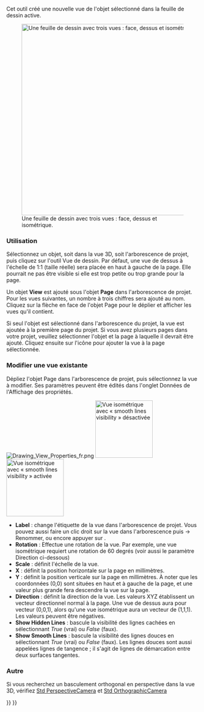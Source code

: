 <languages/>
{{Docnav/fr
|[[Drawing_Landscape_A3/fr|A3 Paysage]]
|[[Drawing_Annotation/fr|Annotation]]
|[[Drawing_Workbench/fr|Atelier Drawing]]
|IconL=Drawing_Landscape_A3.png
|IconC=Workbench_Drawing.svg
|IconR=Drawing_Annotation.png
}}

{{GuiCommand/fr
|Name=Drawing View
|Name/fr=Drawing Insérer une vue
|Workbenches=[[Drawing Workbench/fr|Drawing]]
|MenuLocation=Drawing → Insérer une vue dans la page
|Shortcut=
|SeeAlso=[[Drawing_Landscape_A3/fr|Feuille A3 Paysage]]
}}

Cet outil créé une nouvelle vue de l'objet sélectionné dans la feuille de dessin active.


[[File:Drawing_Views_fr.png|500px|Une feuille de dessin avec trois vues : face, dessus et isométrique.]]

=== Utilisation ===
Sélectionnez un objet, soit dans la vue 3D, soit l'arborescence de projet, puis cliquez sur l'outil Vue de dessin. Par défaut, une vue de dessus à l'échelle de 1:1 (taille réelle) sera placée en haut à gauche de la page. Elle pourrait ne pas être visible si elle est trop petite ou trop grande pour la page.

Un objet '''View''' est ajouté sous l'objet '''Page''' dans l'arborescence de projet. Pour les vues suivantes, un nombre à trois chiffres sera ajouté au nom. Cliquez sur la flèche en face de l'objet Page pour le déplier et afficher les vues qu'il contient.

Si seul l'objet est sélectionné dans l'arborescence du projet, la vue est ajoutée à la première page du projet. Si vous avez plusieurs pages dans votre projet, veuillez sélectionner l'objet et la page à laquelle il devrait être ajouté. Cliquez ensuite sur l'icône pour ajouter la vue à la page sélectionnée.

=== Modifier une vue existante ===

Dépliez l'objet Page dans l'arborescence de projet, puis sélectionnez la vue à modifier. Ses paramètres peuvent être édités dans l'onglet Données de l'Affichage des propriétés.

[[File:Drawing_View_Properties_fr.png‎]]
[[File:Drawing_View_Iso.png‎|150px|thumb|Vue isométrique avec « smooth lines visibility » désactivée]]
[[File:Drawing_View_Iso_SmoothLines.png‎‎|thumb|150px|Vue isométrique avec « smooth lines visibility » activée]]

* '''Label''' : change l'étiquette de la vue dans l'arborescence de projet. Vous pouvez aussi faire un clic droit sur la vue dans l'arborescence puis → Renommer, ou encore appuyer sur {{KEY|F2}}.
* '''Rotation''' : Effectue une rotation de la vue. Par exemple, une vue isométrique requiert une rotation de 60 degrés (voir aussi le paramètre Direction ci-dessous)
* '''Scale''' : définit l'échelle de la vue.
* '''X''' : définit la position horizontale sur la page en millimètres.
* '''Y''' : définit la position verticale sur la page en millimètres. À noter que les coordonnées (0,0) sont situées en haut et à gauche de la page, et une valeur plus grande fera descendre la vue sur la page.
* '''Direction''' : définit la direction de la vue. Les valeurs XYZ établissent un vecteur directionnel normal à la page. Une vue de dessus aura pour vecteur (0,0,1), alors qu'une vue isométrique aura un vecteur de (1,1,1). Les valeurs peuvent être négatives.
* '''Show Hidden Lines''' : bascule la visibilité des lignes cachées en sélectionnant ''True'' (vrai) ou ''False'' (faux).
* '''Show Smooth Lines''' : bascule la visibilité des lignes douces en sélectionnant ''True'' (vrai) ou ''False'' (faux). Les lignes douces sont aussi appelées lignes de tangence ; il s'agit de lignes de démarcation entre deux surfaces tangentes.


=== Autre ===
Si vous recherchez un basculement orthogonal en perspective dans la vue 3D, vérifiez [[Std_PerspectiveCamera/fr|Std PerspectiveCamera]] et [[Std_OrthographicCamera/fr|Std OrthographicCamera]]


{{Docnav/fr
|[[Drawing_Landscape_A3/fr|A3 Paysage]]
|[[Drawing_Annotation/fr|Annotation]]
|[[Drawing_Workbench/fr|Atelier Drawing]]
|IconL=Drawing_Landscape_A3.png
|IconC=Workbench_Drawing.svg
|IconR=Drawing_Annotation.png
}}


{{Drawing Tools navi{{#translation:}}}}
{{Userdocnavi{{#translation:}}}}